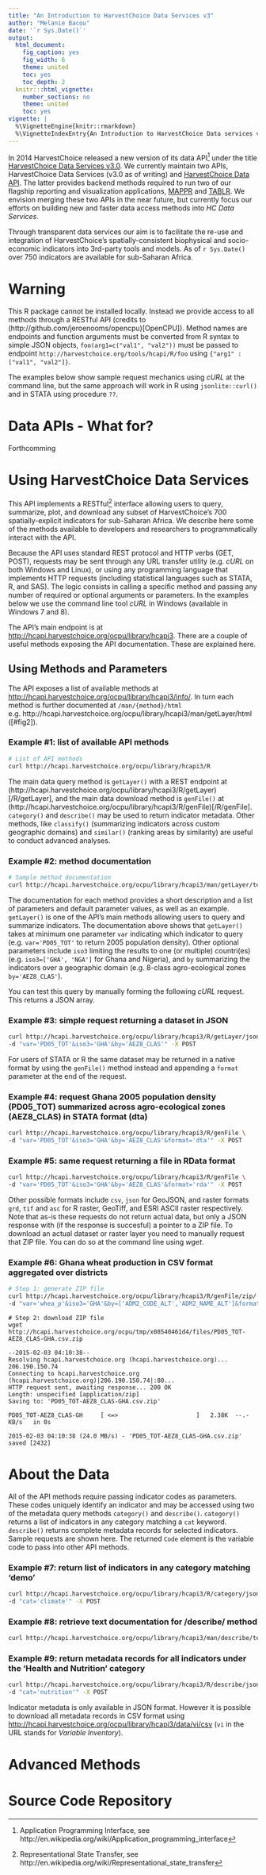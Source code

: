 ```yaml
---
title: "An Introduction to HarvestChoice Data Services v3"
author: "Melanie Bacou"
date: '`r Sys.Date()`'
output:
  html_document:
    fig_caption: yes
    fig_width: 6
    theme: united
    toc: yes
    toc_depth: 2
  knitr:::html_vignette:
    number_sections: no
    theme: united
    toc: yes
vignette: |
  %\VignetteEngine{knitr::rmarkdown} 
  %\VignetteIndexEntry{An Introduction to HarvestChoice Data services v3}
---
```



In 2014 HarvestChoice released a new version of its data API[^1] under the title [HarvestChoice Data Services v3.0](http://harvestchoice.org/tools/harvestchoice-data-services). We currently maintain two APIs, HarvestChoice Data Services (v3.0 as of writing) and [HarvestChoice Data API](http://harvestchoice.org/tools/hcapi). The latter provides backend methods required to run two of our flagship reporting and visualization applications, [MAPPR](http://apps.harvestchoice.org/mappr/) and [TABLR](http://apps.harvestchoice.org/tablr/). We envision merging these two APIs in the near future, but currently focus our efforts on building new and faster data access methods into *HC Data Services*.

Through transparent data services our aim is to facilitate the re-use and integration of HarvestChoice's spatially-consistent biophysical and socio-economic indicators into 3rd-party tools and models. As of `r Sys.Date()` over 750 indicators are available for sub-Saharan Africa.

# Warning

This R package cannot be installed locally. Instead we provide access to all methods through a RESTful API (credits to (http://github.com/jeroenooms/opencpu)[OpenCPU]). Method names are endpoints and function arguments must be converted from R syntax to simple JSON objects, `foo(arg1=c("val1", "val2"))` must be passed to endpoint `http://harvestchoice.org/tools/hcapi/R/foo` using `{"arg1" : ["val1", "val2"]}`.

The examples below show sample request mechanics using *cURL* at the command line, but the same approach will work in R using `jsonlite::curl()` and in STATA using procedure `??`.

# Data APIs - What for?

Forthcomming

# Using HarvestChoice Data Services

This API implements a RESTful[^2] interface allowing users to query, summarize, plot, and download any subset of HarvestChoice's 700 spatially-explicit indicators for sub-Saharan Africa. We describe here some of the methods available to developers and researchers to programmatically interact with the API.

Because the API uses standard REST protocol and HTTP verbs (GET, POST), requests may be sent through any URL transfer utility (e.g. *cURL* on both Windows and Linux), or using any programming language that implements HTTP requests (including statistical languages such as STATA, R, and SAS). The logic consists in calling a specific method and passing any number of required or optional arguments or parameters. In the examples below we use the command line tool *cURL* in Windows (available in Windows 7 and 8).

The API's main endpoint is at [http://hcapi.harvestchoice.org/ocpu/library/hcapi3](http://hcapi.harvestchoice.org/ocpu/library/hcapi3). There are a couple of useful methods exposing the API documentation. These are explained here.


## Using Methods and Parameters

The API exposes a list of available methods at [http://hcapi.harvestchoice.org/ocpu/library/hcapi3/info/](http://hcapi.harvestchoice.org/ocpu/library/hcapi3/info/). In turn each method is further documented at `/man/{method}/html` e.g. http://hcapi.harvestchoice.org/ocpu/library/hcapi3/man/getLayer/html ([#fig2]).


### Example #1: list of available API methods

```bash
# List of API methods
curl http://hcapi.harvestchoice.org/ocpu/library/hcapi3/R
```

The main data query method is `getLayer()` with a REST endpoint at (http://hcapi.harvestchoice.org/ocpu/library/hcapi3/R/getLayer)[/R/getLayer], and the main data download method is `genFile()` at (http://hcapi.harvestchoice.org/ocpu/library/hcapi3/R/genFile)[/R/genFile]. `category()` and `describe()` may be used to return indicator metadata. Other methods, like `classify()` (summarizing indicators across custom geographic domains) and `similar()` (ranking areas by similarity) are useful to conduct advanced analyses.


### Example #2: method documentation

```bash
# Sample method documentation
curl http://hcapi.harvestchoice.org/ocpu/library/hcapi3/man/getLayer/text
```

The documentation for each method provides a short description and a list of parameters and default parameter values, as well as an example. `getLayer()` is one of the API's main methods allowing users to query and summarize indicators. The documentation above shows that `getLayer()` takes at minimum one parameter `var` indicating which indicator to query (e.g. `var='PD05_TOT'` to return 2005 population density). Other optional parameters include `iso3` limiting the results to one (or multiple) countri(es) (e.g. `iso3=['GHA', 'NGA']` for Ghana and Nigeria), and `by` summarizing the indicators over a geographic domain (e.g. 8-class agro-ecological zones `by='AEZ8_CLAS'`).

You can test this query by manually forming the following *cURL* request. This returns a JSON array.

### Example #3: simple request returning a dataset in JSON

```bash
curl http://hcapi.harvestchoice.org/ocpu/library/hcapi3/R/getLayer/json \
-d "var='PD05_TOT'&iso3='GHA'&by='AEZ8_CLAS'" -X POST
```

For users of STATA or R the same dataset may be returned in a native format by using the `genFile()` method instead and appending a `format` parameter at the end of the request.

### Example #4: request Ghana 2005 population density (PD05_TOT) summarized across agro-ecological zones (AEZ8_CLAS) in STATA format (dta)

```bash
curl http://hcapi.harvestchoice.org/ocpu/library/hcapi3/R/genFile \
-d "var='PD05_TOT'&iso3='GHA'&by='AEZ8_CLAS'&format='dta'" -X POST
```

### Example #5: same request returning a file in RData format

```bash
curl http://hcapi.harvestchoice.org/ocpu/library/hcapi3/R/genFile \
-d "var='PD05_TOT'&iso3='GHA'&by='AEZ8_CLAS'&format='rda'" -X POST
```

Other possible formats include `csv`, `json` for GeoJSON, and raster formats `grd`, `tif` and `asc` for R raster, GeoTiff, and ESRI ASCII raster respectively. Note that as-is these requests do not return actual data, but only a JSON response with (if the response is succesful) a pointer to a ZIP file. To download an actual dataset or raster layer you need to manually request that ZIP file. You can do so at the command line using *wget*.


### Example #6: Ghana wheat production in CSV format aggregated over districts

```bash
# Step 1: generate ZIP file
curl http://hcapi.harvestchoice.org/ocpu/library/hcapi3/R/genFile/zip/ \
-d "var='whea_p'&iso3='GHA'&by=['ADM2_CODE_ALT','ADM2_NAME_ALT']&format='csv'" -X POST
```

``` 
# Step 2: download ZIP file
wget http://hcapi.harvestchoice.org/ocpu/tmp/x08540461d4/files/PD05_TOT-AEZ8_CLAS-GHA.csv.zip
```

```
--2015-02-03 04:10:38--
Resolving hcapi.harvestchoice.org (hcapi.harvestchoice.org)... 206.190.150.74
Connecting to hcapi.harvestchoice.org (hcapi.harvestchoice.org)|206.190.150.74|:80...
HTTP request sent, awaiting response... 200 OK
Length: unspecified [application/zip]
Saving to: 'PD05_TOT-AEZ8_CLAS-GHA.csv.zip'

PD05_TOT-AEZ8_CLAS-GH     [ <=>                      ]   2.38K  --.-KB/s   in 0s

2015-02-03 04:10:38 (24.0 MB/s) - 'PD05_TOT-AEZ8_CLAS-GHA.csv.zip' saved [2432]
```


# About the Data

All of the API methods require passing indicator codes as parameters. These codes uniquely identify an indicator and may be accessed using two of the metadata query methods `category()` and `describe()`. `category()` returns a list of indicators in any category matching a `cat` keyword. `describe()` returns complete metadata records for selected indicators. Sample requests are shown here. The returned `Code` element is the variable code to pass into other API methods.

### Example #7: return list of indicators in any category matching 'demo'

```bash
curl http://hcapi.harvestchoice.org/ocpu/library/hcapi3/R/category/json \
-d "cat='climate'" -X POST
```


### Example #8: retrieve text documentation for /describe/ method

``` bash
curl http://hcapi.harvestchoice.org/ocpu/library/hcapi3/man/describe/text
```


### Example #9: return metadata records for all indicators under the 'Health and Nutrition' category

```bash
curl http://hcapi.harvestchoice.org/ocpu/library/hcapi3/R/describe/json \
-d "cat='nutrition'" -X POST
```

Indicator metadata is only available in JSON format. However it is possible to download all metadata records in CSV format using [http://hcapi.harvestchoice.org/ocpu/library/hcapi3/data/vi/csv](http://hcapi.harvestchoice.org/ocpu/library/hcapi3/data/vi/csv) (`vi` in the URL stands for *Variable Inventory*).


# Advanced Methods




# Source Code Repository





[^1]: Application Programming Interface, see http://en.wikipedia.org/wiki/Application_programming_interface


[^2]: Representational State Transfer, see http://en.wikipedia.org/wiki/Representational_state_transfer

